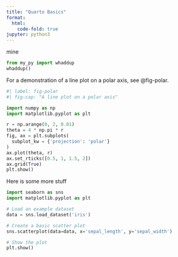 ```yaml
---
title: "Quarto Basics"
format:
  html:
    code-fold: true
jupyter: python3
---
```


mine

```python
from my_py import whaddup
whaddup()
```

For a demonstration of a line plot on a polar axis, see @fig-polar.

```python
#| label: fig-polar
#| fig-cap: "A line plot on a polar axis"

import numpy as np
import matplotlib.pyplot as plt

r = np.arange(0, 2, 0.01)
theta = 4 * np.pi * r
fig, ax = plt.subplots(
  subplot_kw = {'projection': 'polar'} 
)
ax.plot(theta, r)
ax.set_rticks([0.5, 1, 1.5, 2])
ax.grid(True)
plt.show()
```

Here is some more stuff

```python
import seaborn as sns
import matplotlib.pyplot as plt

# Load an example dataset
data = sns.load_dataset('iris')

# Create a basic scatter plot
sns.scatterplot(data=data, x='sepal_length', y='sepal_width')

# Show the plot
plt.show()
```


